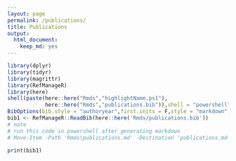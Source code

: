 ```yaml
---
layout: page
permalink: /publications/
title: Publications
output:
  html_document:
    keep_md: yes
---
```


```r
library(dplyr)
library(tidyr)
library(magrittr)
library(RefManageR)
library(here)
shell(paste(here::here("Rmds","highlightName.ps1"),
            here::here("Rmds","publications.bib")),shell = "powershell")
BibOptions(bib.style = "authoryear",first.inits = F,style = "markdown",sorting = "none")
bib1 <- RefManageR::ReadBib(here::here('Rmds/publications.bib'))
# note
# run this code in powershell after generating markdown
# Move-Item -Path 'Rmds\publications.md' -Destination 'publications.md' -Force
```

<div class="boxBorder" markdown="1">

```r
print(bib1)
```
</div>